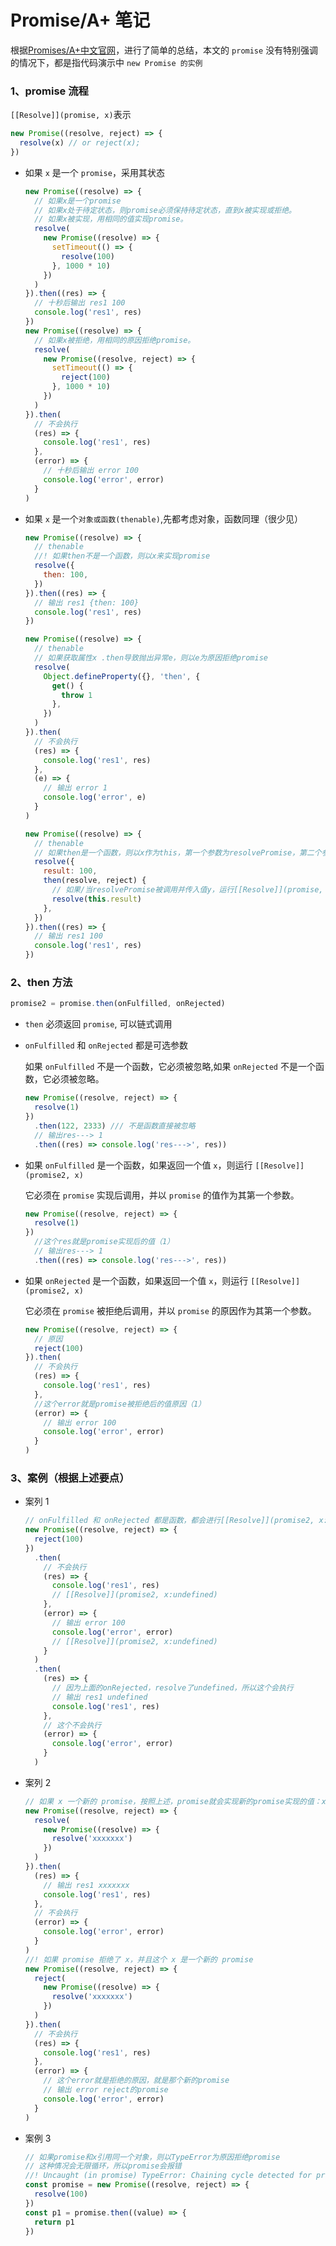 
# Promise/A+ 笔记

根据[Promises/A+中文官网](https://promisesaplus.com.cn)，进行了简单的总结，本文的 `promise` 没有特别强调的情况下，都是指代码演示中 `new Promise 的实例`

### 1、promise 流程

`[[Resolve]](promise, x)`表示

```javascript
new Promise((resolve, reject) => {
  resolve(x) // or reject(x);
})
```

- 如果 `x` 是一个 `promise`，采用其状态

  ```javascript
  new Promise((resolve) => {
    // 如果x是一个promise
    // 如果x处于待定状态，则promise必须保持待定状态，直到x被实现或拒绝。
    // 如果x被实现，用相同的值实现promise。
    resolve(
      new Promise((resolve) => {
        setTimeout(() => {
          resolve(100)
        }, 1000 * 10)
      })
    )
  }).then((res) => {
    // 十秒后输出 res1 100
    console.log('res1', res)
  })
  new Promise((resolve) => {
    // 如果x被拒绝，用相同的原因拒绝promise。
    resolve(
      new Promise((resolve, reject) => {
        setTimeout(() => {
          reject(100)
        }, 1000 * 10)
      })
    )
  }).then(
    // 不会执行
    (res) => {
      console.log('res1', res)
    },
    (error) => {
      // 十秒后输出 error 100
      console.log('error', error)
    }
  )
  ```

- 如果 `x` 是一个`对象或函数(thenable)`,先都考虑对象，函数同理（很少见）

  ```javascript
  new Promise((resolve) => {
    // thenable
    //! 如果then不是一个函数，则以x来实现promise
    resolve({
      then: 100,
    })
  }).then((res) => {
    // 输出 res1 {then: 100}
    console.log('res1', res)
  })

  new Promise((resolve) => {
    // thenable
    // 如果获取属性x .then导致抛出异常e，则以e为原因拒绝promise
    resolve(
      Object.defineProperty({}, 'then', {
        get() {
          throw 1
        },
      })
    )
  }).then(
    // 不会执行
    (res) => {
      console.log('res1', res)
    },
    (e) => {
      // 输出 error 1
      console.log('error', e)
    }
  )

  new Promise((resolve) => {
    // thenable
    // 如果then是一个函数，则以x作为this，第一个参数为resolvePromise，第二个参数为rejectPromise
    resolve({
      result: 100,
      then(resolve, reject) {
        // 如果/当resolvePromise被调用并传入值y，运行[[Resolve]](promise, y)
        resolve(this.result)
      },
    })
  }).then((res) => {
    // 输出 res1 100
    console.log('res1', res)
  })
  ```

### 2、then 方法

```javascript
promise2 = promise.then(onFulfilled, onRejected)
```

- `then` 必须返回 `promise`, 可以链式调用
- `onFulfilled` 和 `onRejected` 都是可选参数

  如果 `onFulfilled` 不是一个函数，它必须被忽略,如果 `onRejected` 不是一个函数，它必须被忽略。

  ```javascript
  new Promise((resolve, reject) => {
    resolve(1)
  })
    .then(122, 2333) /// 不是函数直接被忽略
    // 输出res---> 1
    .then((res) => console.log('res--->', res))
  ```

- 如果 `onFulfilled` 是一个函数，如果返回一个值 `x`，则运行 `[[Resolve]](promise2, x)`

  它必须在 `promise` 实现后调用，并以 `promise` 的值作为其第一个参数。

  ```js
  new Promise((resolve, reject) => {
    resolve(1)
  })
    //这个res就是promise实现后的值（1）
    // 输出res---> 1
    .then((res) => console.log('res--->', res))
  ```

- 如果 `onRejected` 是一个函数，如果返回一个值 `x`，则运行 `[[Resolve]](promise2, x)`

  它必须在 `promise` 被拒绝后调用，并以 `promise` 的原因作为其第一个参数。

  ```js
  new Promise((resolve, reject) => {
    // 原因
    reject(100)
  }).then(
    // 不会执行
    (res) => {
      console.log('res1', res)
    },
    //这个error就是promise被拒绝后的值原因（1）
    (error) => {
      // 输出 error 100
      console.log('error', error)
    }
  )
  ```

### 3、案例（根据上述要点）

- 案列 1

  ```js
  // onFulfilled 和 onRejected 都是函数，都会进行[[Resolve]](promise2, x:函数返回值)
  new Promise((resolve, reject) => {
    reject(100)
  })
    .then(
      // 不会执行
      (res) => {
        console.log('res1', res)
        // [[Resolve]](promise2, x:undefined)
      },
      (error) => {
        // 输出 error 100
        console.log('error', error)
        // [[Resolve]](promise2, x:undefined)
      }
    )
    .then(
      (res) => {
        // 因为上面的onRejected，resolve了undefined，所以这个会执行
        // 输出 res1 undefined
        console.log('res1', res)
      },
      // 这个不会执行
      (error) => {
        console.log('error', error)
      }
    )
  ```

- 案列 2

  ```js
  // 如果 x 一个新的 promise，按照上述，promise就会实现新的promise实现的值：xxxxxxx
  new Promise((resolve, reject) => {
    resolve(
      new Promise((resolve) => {
        resolve('xxxxxxx')
      })
    )
  }).then(
    (res) => {
      // 输出 res1 xxxxxxx
      console.log('res1', res)
    },
    // 不会执行
    (error) => {
      console.log('error', error)
    }
  )
  //! 如果 promise 拒绝了 x，并且这个 x 是一个新的 promise
  new Promise((resolve, reject) => {
    reject(
      new Promise((resolve) => {
        resolve('xxxxxxx')
      })
    )
  }).then(
    // 不会执行
    (res) => {
      console.log('res1', res)
    },
    (error) => {
      // 这个error就是拒绝的原因，就是那个新的promise
      // 输出 error reject的promise
      console.log('error', error)
    }
  )
  ```

- 案例 3
  ```js
  // 如果promise和x引用同一个对象，则以TypeError为原因拒绝promise
  // 这种情况会无限循环，所以promise会报错
  //! Uncaught (in promise) TypeError: Chaining cycle detected for promise #<Promise>
  const promise = new Promise((resolve, reject) => {
    resolve(100)
  })
  const p1 = promise.then((value) => {
    return p1
  })
  ```
